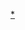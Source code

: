 {{Navbox
|name=大韓民國醫學專門大學院
|title={{link-ko|韓國醫學專門大學院|대한민국의 의학전문대학원}}
|bodyclass=hlist
|group1= 醫學專門大學院
|list1=
*[[嘉泉大學]]
*[[天主教大学 (韩国)|天主教大學]]
*[[慶北大學]]
*[[江原大學]]
*[[建國大學]]
*[[東國大學]]
*[[慶熙大學]]
*[[高麗大學]]
*[[首爾大學]]
*[[東亞大學 (韓國)|東亞大學]]
*[[釜山大學]]
*[[成均館大學]]
*[[亞洲大學 (韓國)|亞洲大學]]
*[[梨花女子大學]]
*[[延世大學]]
*[[嶺南大學 (韓國)|嶺南大學]]
*[[仁荷大學]]
*[[全南大學]]
*[[全北大學]]
*[[濟州大學]]
*[[朝鮮大學 (韓國)|朝鮮大學]]
*[[中央大學 (韓國)|中央大學]]
*[[忠南大學]]
*[[忠北大學]]
*[[漢陽大學]]
|group2= 齒醫學專門大學院
|list2=
*[[慶北大學]]
*[[慶熙大學]]
*{{link-ko|首爾大學齒醫學大學院|서울대학교 치의학대학원|首爾大學}}
*[[延世大學]]
*[[全南大學]]
*[[釜山大學]]
*[[全北大學]]
*[[朝鮮大學 (韓國)|朝鮮大學]]
}}<noinclude>
[[Category:韓國醫學專門大學院|*]]
</noinclude>